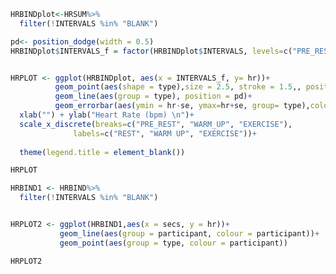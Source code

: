 
```r
HRBINDplot<-HRSUM%>%
  filter(!INTERVALS %in% "BLANK")

```

```r
pd<- position_dodge(width = 0.5)
HRBINDplot$INTERVALS_f = factor(HRBINDplot$INTERVALS, levels=c("PRE_REST", "WARM_UP", "EXERCISE"))


HRPLOT <- ggplot(HRBINDplot, aes(x = INTERVALS_f, y= hr))+
          geom_point(aes(shape = type),size = 2.5, stroke = 1.5,, position = pd)+
          geom_line(aes(group = type), position = pd)+
          geom_errorbar(aes(ymin = hr-se, ymax=hr+se, group= type),colour = "black", position = pd)+
  xlab("") + ylab("Heart Rate (bpm) \n")+
  scale_x_discrete(breaks=c("PRE_REST", "WARM_UP", "EXERCISE"),
              labels=c("REST", "WARM UP", "EXERCISE"))+
  
  theme(legend.title = element_blank())

HRPLOT
```

```r
HRBIND1 <- HRBIND%>%
  filter(!INTERVALS %in% "BLANK")


HRPLOT2 <- ggplot(HRBIND1,aes(x = secs, y = hr))+
           geom_line(aes(group = participant, colour = participant))+
           geom_point(aes(group = type, colour = participant))

HRPLOT2
```

